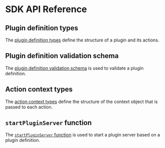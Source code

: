 # SDK API Reference

## Plugin definition types

The [plugin definition types](https://github.com/connery-io/connery/blob/main/packages/connery/src/types/definition.ts) define the structure of a plugin and its actions.

## Plugin definition validation schema

The [plugin definition validation schema](https://github.com/connery-io/connery/blob/main/packages/connery/src/core/utils/plugin-definition-validation-utils.ts) is used to validate a plugin definition.

## Action context types

The [action context types](https://github.com/connery-io/connery/blob/main/packages/connery/src/types/context.ts) define the structure of the context object that is passed to each action.

## `startPluginServer` function

The [`startPluginServer` function](https://github.com/connery-io/connery/blob/main/packages/connery/src/api/index.ts) is used to start a plugin server based on a plugin definition.
